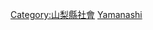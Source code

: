 {{Catnav|頁面分類|各種主題的頁面分類|按國家分類|各國教育|日本教育}}

{{日本行政區劃分類導航|教育}}

[[Category:山梨縣社會|Category:山梨縣社會]]
[[Category:日本各都道府縣教育|Yamanashi]]